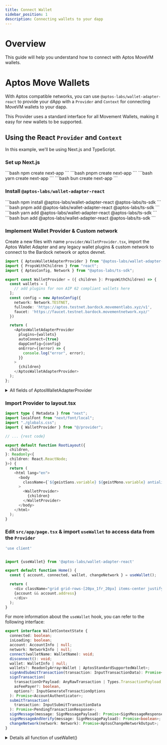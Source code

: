 ```yaml
---
title: Connect Wallet
sidebar_position: 1
description: Connecting wallets to your dapp
---
```



# Overview
This guide will help you understand how to connect with Aptos MoveVM wallets.

# Aptos Move Wallets
With Aptos compatible networks, you can use `@aptos-labs/wallet-adapter-react` to provide your dApp with a `Provider` and `Context` for connecting MoveVM wallets to your dapp.

This Provider uses a standard interface for all Movement Wallets, making it easy for new wallets to be supported.

## Using the React `Provider` and `Context`
In this example, we'll be using Next.js and TypeScript.


### Set up Next.js
<Tabs groupId="package-management">
  <TabItem value="npm" label="npm" default>
    <Title icon={<InstallIcon />} textSize="2xl">Initialize Next Project</Title>
    ```bash
    npm create next-app
    ```
  </TabItem>
  <TabItem value="pnpm" label="pnpm">
    <Title icon={<InstallIcon />} textSize="2xl">Initialize Next Project</Title>
    ```bash
    pnpm create next-app
    ```
  </TabItem>
  <TabItem value="yarn" label="yarn">
    <Title icon={<InstallIcon />} textSize="2xl">Initialize Next Project</Title>
    ```bash
    yarn create next-app
    ```
  </TabItem>
  <TabItem value="bun" label="bun">
    <Title icon={<InstallIcon />} textSize="2xl">Initialize Next Project</Title>
    ```bash
    bun create next-app
    ```
  </TabItem>
</Tabs>

### Install `@aptos-labs/wallet-adapter-react`
<Tabs groupId="package-management">
  <TabItem value="npm" label="npm" default>
    <Title icon={<InstallIcon />} textSize="2xl">Install the Wallet Adapter</Title>
    ```bash
    npm install @aptos-labs/wallet-adapter-react @aptos-labs/ts-sdk
    ```
  </TabItem>
  <TabItem value="pnpm" label="pnpm">
    <Title icon={<InstallIcon />} textSize="2xl">Install the Wallet Adapter</Title>
    ```bash
    pnpm add @aptos-labs/wallet-adapter-react @aptos-labs/ts-sdk
    ```
  </TabItem>
  <TabItem value="yarn" label="yarn">
    <Title icon={<InstallIcon />} textSize="2xl">Install the Wallet Adapter</Title>
    ```bash
    yarn add @aptos-labs/wallet-adapter-react @aptos-labs/ts-sdk
    ```
  </TabItem>
  <TabItem value="bun" label="bun">
    <Title icon={<InstallIcon />} textSize="2xl">Install the Wallet Adapter</Title>
    ```bash
    bun add @aptos-labs/wallet-adapter-react @aptos-labs/ts-sdk
    ```
  </TabItem>
</Tabs>


### Implement Wallet Provider & Custom network
Create a new files with name `provider/WalletProvider.tsx`, import the Aptos Wallet Adapter and any legacy wallet plugins & custom network to connect to the Bardock network or aptos devnet.
```typescript title="src/provider/WalletProvider.tsx"
import { AptosWalletAdapterProvider } from "@aptos-labs/wallet-adapter-react";
import { PropsWithChildren } from "react";
import { AptosConfig, Network } from "@aptos-labs/ts-sdk";

export const WalletProvider = ({ children }: PropsWithChildren) => {
  const wallets = [
    // add plugins for non AIP 62 compliant wallets here
  ];
  const config = new AptosConfig({
    network: Network.TESTNET,
    fullnode: 'https://aptos.testnet.bardock.movementlabs.xyz/v1',
    faucet: 'https://faucet.testnet.bardock.movementnetwork.xyz/'
  })

  return (
    <AptosWalletAdapterProvider
      plugins={wallets}
      autoConnect={true}
      dappConfig={config}
      onError={(error) => {
        console.log("error", error);
      }}
    >
      {children}
    </AptosWalletAdapterProvider>
  );
};
```

<details>
    <summary>All fields of AptosWalletAdapterProvider</summary>
It is recommended to:

Set autoConnect to true.
Include plugins for any wallets that are using the legacy standard.
| Field | Description | Example |
| --- | --- | --- |
| `autoConnect` | A prop indicates whether the dapp should auto connect with the most recently connected wallet on page reload. | `true` |
| `optInWallets` | Limit the list of supported AIP-62 wallets to just the ones with names in optedInWallets.  | `['Petra']` |
| `dappConfig` | Specify an alternate network to work on. This prop only works for wallets which are NOT chrome extensions. If set, this object must include the name of the network the app is connected to. The object may include a aptosConnectDappId. | `{ network: 'mainnet',   aptosConnectDappId: undefined }` |
| `onError` | A callback function to fire when the adapter throws an error. | `(error) => { console.log("error", error); }` |
| `plugins` | Any legacy standard wallet, i.e., a wallet that is not AIP-62 standard compatible, should be installed in this array. Check https://github.com/aptos-labs/aptos-wallet-adapter/blob/main/README.md#supported-wallet-packages for a list of legacy standard wallet plugins. | `[new LegacyWallet()]` |
</details>

### Import Provider to layout.tsx
```typescript
import type { Metadata } from "next";
import localFont from "next/font/local";
import "./globals.css";
import { WalletProvider } from "@/provider";

// ... {rest code}

export default function RootLayout({
  children,
}: Readonly<{
  children: React.ReactNode;
}>) {
  return (
    <html lang="en">
      <body
        className={`${geistSans.variable} ${geistMono.variable} antialiased`}
      >
        <WalletProvider>
          {children}
        </WalletProvider>
      </body>
    </html>
  );
}
```


### Edit `src/app/page.tsx` & import `useWallet` to access data from the `Provider`
```typescript title="src/app/page.tsx"
'use client'


import {useWallet} from '@aptos-labs/wallet-adapter-react'

export default function Home() {
  const { account, connected, wallet, changeNetwork } = useWallet();

  return (
    <div className="grid grid-rows-[20px_1fr_20px] items-center justify-items-center min-h-screen p-8 pb-20 gap-16 sm:p-20 font-[family-name:var(--font-geist-sans)]">
    {account && account.address}
    </div>
  );
}
```

For more information about the `useWallet` hook, you can refer to the following interface:

```typescript
export interface WalletContextState {
  connected: boolean;
  isLoading: boolean;
  account: AccountInfo | null;
  network: NetworkInfo | null;
  connect(walletName: WalletName): void;
  disconnect(): void;
  wallet: WalletInfo | null;
  wallets?: ReadonlyArray<Wallet | AptosStandardSupportedWallet>;
  signAndSubmitTransaction(transaction: InputTransactionData): Promise<any>;
  signTransaction(
    transactionOrPayload: AnyRawTransaction | Types.TransactionPayload,
    asFeePayer?: boolean,
    options?: InputGenerateTransactionOptions
  ): Promise<AccountAuthenticator>;
  submitTransaction(
    transaction: InputSubmitTransactionData
  ): Promise<PendingTransactionResponse>;
  signMessage(message: SignMessagePayload): Promise<SignMessageResponse>;
  signMessageAndVerify(message: SignMessagePayload): Promise<boolean>;
  changeNetwork(network: Network): Promise<AptosChangeNetworkOutput>;
}
```

<details>
<summary>Details all function of useWallet()</summary>
### Functions

*See [`WalletCore.ts`](https://github.com/aptos-labs/aptos-wallet-adapter/blob/main/packages/wallet-adapter-core/src/WalletCore.ts) in [`wallet-adapter-core`](https://github.com/aptos-labs/aptos-wallet-adapter/tree/main/packages/wallet-adapter-core) for where these functions are implemented.*

| Function | Signature | Description |
| --- | --- | --- |
| `connect` | `connect(walletName: WalletName): void` | Connects to the specified wallet by its name. |
| `disconnect` | `disconnect(): void` | Disconnects the currently connected wallet. |
| `signTransaction` | `signTransaction(transactionOrPayload: AnyRawTransaction \| Types.TransactionPayload, asFeePayer?: boolean, options?: InputGenerateTransactionOptions): Promise<AccountAuthenticator>` | Signs a transaction with optional parameters for fee payment. |
| `submitTransaction` | `submitTransaction(transaction: InputSubmitTransactionData): Promise<PendingTransactionResponse>` | Submits a transaction with the provided transaction data. |
| `signAndSubmitTransaction` | `signAndSubmitTransaction(transaction: InputTransactionData): Promise<any>` | Signs and submits a transaction with the given input data. |
| `signMessage` | `signMessage(message: SignMessagePayload): Promise<SignMessageResponse>` | Signs a message and returns the signature and other response info. |
| `signMessageAndVerify` | `signMessageAndVerify(message: SignMessagePayload): Promise<boolean>` | Signs a message and verifies the signer. |
| `changeNetwork` | `changeNetwork(network: Network): Promise<AptosChangeNetworkOutput>` | Requests a change in the connected network. This is not supported by all wallets. |
</details>
